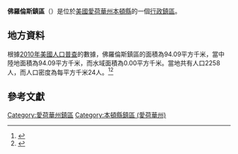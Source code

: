 {{noteTA
|G1=USState
|G2=地名
|G3=Unit
}}
{{Infobox settlement
|official_name            = 佛羅倫斯鎮區
|native_name = Florence Township
|settlement_type          = [[行政鎮區|行政鎮區]]
|image_skyline            = 
|imagesize                = 
|image_map                = Map highlighting Florence Township, Benton County, Iowa.svg
|mapsize                  = 250px
|pushpin_map  =USA Iowa
|pushpin_label = 佛羅倫斯鎮區
|pushpin_label_position   = top
|pushpin_map_caption      = 佛羅倫斯鎮區在愛荷華州的位置
|subdivision_type         = [[世界政區索引|國家]]
|subdivision_type1        = [[美国州份|州份]]
|subdivision_type2        = [[愛荷華州行政区划|縣]]
|subdivision_name         = [[美国|美国]]
|subdivision_name1        = [[愛荷華州|愛荷華州]]
|subdivision_name2        = [[本頓縣_(愛荷華州)|本頓縣]]
|elevation_ft             = 778
|elevation_m              = 237
|timezone                 = [[北美中部時區|北美中部時區]]
|area_total_km2           = 94.09
|area_land_km2            = 94.09
|area_water_km2           = 0.00
|area_total_sq_mi         = 
|area_land_sq_mi          = 
|area_water_sq_mi         = 
|population_as_of         = [[2010年美國人口普查|2010]]
|population_footnotes     = 
|population_total         = 2258
|population_density_km2   = auto
|population_density_sq_mi = auto
|utc_offset               = -6
|coordinates              = {{coord|41|54|04|N|91|53|10|W|type:city_region:US-AL_source:GNS-enwiki|display=inline,title}}
| coor_pinpoint           = 
| coordinates_footnotes   = 
|timezone_DST             = CDT
|utc_offset_DST           = -5
|postal_code_type         = [[美國郵區編號|郵區編號]]
|postal_code              = 52206, 52228, 52318, 52351, 52354
|area_code                = {{link-en|电话区号319|Area code 319|319}}
|blank_name = [[地名信息系统|GNIS ID]]
|blank_info = 467836
}}
'''佛羅倫斯鎮區'''（{{lang-en|Florence Township}}）是位於[[美國|美國]][[愛荷華州|愛荷華州]][[本頓縣_(愛荷華州)|本頓縣]]的一個[[行政鎮區|行政鎮區]]。

== 地方資料 ==
根據[[2010年美國人口普查|2010年美國人口普查]]的數據，佛羅倫斯鎮區的面積為94.09平方千米，當中陸地面積為94.09平方千米，而水域面積為0.00平方千米。當地共有人口2258人，而人口密度為每平方千米24人。<ref name="GR8">{{cite web|url=http://factfinder2.census.gov|publisher=[[美国人口调查局|美国人口调查局]]|accessdate=2011-05-14|title=American FactFinder|archive-date=2013-09-11|archive-url=https://web.archive.org/web/20130911234518/http://factfinder2.census.gov/|dead-url=no}}</ref><ref>{{cite web|url=https://www.citypopulation.de/en/usa/iowa/admin/|title=USA: Iowa (Counties and Townships) - City Population}}</ref>

== 參考文獻 ==
{{reflist}}

{{本頓縣 (愛荷華州)}}

{{DEFAULTSORT:Florence Township}}
[[Category:愛荷華州鎮區|Category:愛荷華州鎮區]]
[[Category:本頓縣鎮區_(愛荷華州)|Category:本頓縣鎮區 (愛荷華州)]]

{{Iowa-geo-stub}}